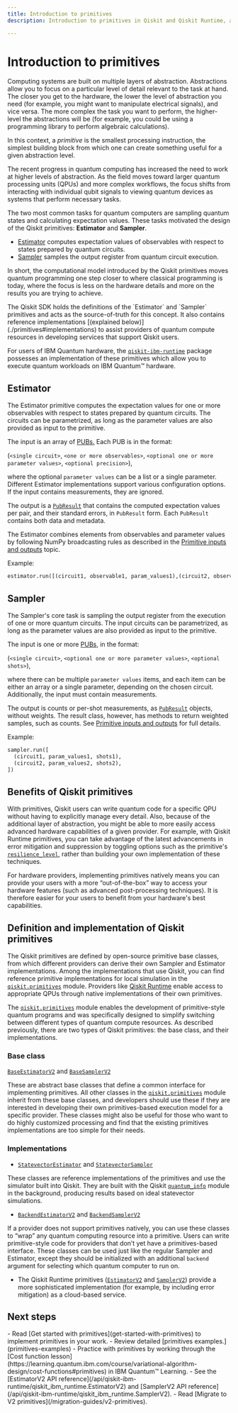 ```yaml
---
title: Introduction to primitives
description: Introduction to primitives in Qiskit and Qiskit Runtime, and an explanation of available primitives

---
```


# Introduction to primitives

Computing systems are built on multiple layers of abstraction. Abstractions allow you to focus on a
particular level of detail relevant to the task at hand. The closer you get to the hardware,
the lower the level of abstraction you need (for example, you might
want to manipulate electrical signals), and vice versa. The more complex the task you want to perform,
the higher-level the abstractions will be (for example, you could be using a programming library to perform
algebraic calculations).

In this context, a *primitive* is the smallest processing instruction, the simplest building block from which
one can create something useful for a given abstraction level.

The recent progress in quantum computing has increased the need to work at higher levels of abstraction.
As the field moves toward larger quantum processing units (QPUs) and more complex workflows, the focus shifts from interacting with individual
qubit signals to viewing quantum devices as systems that perform necessary tasks.

The two most common tasks for quantum computers are sampling quantum states and calculating expectation values.
These tasks motivated the design of the Qiskit primitives: **Estimator** and **Sampler**.

- [Estimator](#estimator) computes expectation values of observables with respect to states prepared by quantum circuits.
- [Sampler](#sampler) samples the output register from quantum circuit execution.

In short, the computational model introduced by the Qiskit primitives moves quantum programming one step closer
to where classical programming is today, where the focus is less on the hardware details and more on the results
you are trying to achieve.

<Admonition type="note">
The Qiskit SDK holds the definitions of the `Estimator` and `Sampler` primitives and acts  as the source-of-truth for this concept. It also contains reference implementations [(explained below)](./primitives#implementations) to assist providers of quantum compute resources in developing services that support Qiskit users.

For users of IBM Quantum hardware, the [`qiskit-ibm-runtime`](./index#qiskit-runtime) package possesses an implementation of these primitives which allow you to execute quantum workloads on IBM Quantum&trade; hardware.
</Admonition>

<span id="estimator"></span>
## Estimator

The Estimator primitive computes the expectation values for one or more observables with respect to states prepared by quantum circuits. The circuits can be parametrized, as long as the parameter values are also provided as input to the primitive.

The input is an array of [PUBs.](/guides/primitive-input-output#pubs) Each PUB is in the format:

(`<single circuit>`, `<one or more observables>`, `<optional one or more parameter values>`, `<optional precision>`), 

where the optional `parameter values` can be a list or a single parameter.  Different Estimator implementations support various configuration options. If the input contains measurements, they are ignored.

The output is a [`PubResult`](/api/qiskit/qiskit.primitives.PubResult#pubresult) that contains the computed expectation values per pair, and their standard errors, in `PubResult` form. Each `PubResult` contains both data and metadata.


The Estimator combines elements from observables and parameter values by following NumPy broadcasting rules as described in the [Primitive inputs and outputs](primitive-input-output#broadcasting-rules) topic.

Example:

```python
estimator.run([(circuit1, observable1, param_values1),(circuit2, observable2, param_values2)])
```

<span id="sampler"></span>
## Sampler

The Sampler's core task is sampling the output register from the execution of one or more quantum circuits. The input circuits can be parametrized, as long as the parameter values are also provided as input to the primitive.

The input is one or more [PUBs,](/guides/primitive-input-output#pubs) in the format:

(`<single circuit>`, `<optional one or more parameter values>`, `<optional shots>`),

where there can be multiple `parameter values` items, and each item can be either an array or a single parameter, depending on the chosen circuit. Additionally, the input must contain measurements.

The output is counts or per-shot measurements, as [`PubResult`](/api/qiskit/qiskit.primitives.PubResult#pubresult) objects, without weights. The result class, however, has methods to return weighted samples, such as counts. See [Primitive inputs and outputs](primitive-input-output#broadcasting-rules) for full details.

Example:

```python
sampler.run([
  (circuit1, param_values1, shots1),
  (circuit2, param_values2, shots2),
])
```

## Benefits of Qiskit primitives

With primitives, Qiskit users can write quantum code for a specific QPU without having to explicitly
manage every detail. Also, because of the additional layer of abstraction, you might be able to more easily
access advanced hardware capabilities of a given provider. For example, with Qiskit Runtime primitives,
you can take advantage of the latest advancements in error mitigation and suppression by toggling options such as the primitive's [`resilience_level`,](/api/qiskit-ibm-runtime/qiskit_ibm_runtime.options.EstimatorOptions#resilience_level) rather than building your own implementation of these techniques.

For hardware providers, implementing primitives natively means you can provide your users with a more “out-of-the-box”
way to access your hardware features (such as advanced post-processing techniques). It is therefore easier for your users to benefit from your hardware's
best capabilities.

## Definition and implementation of Qiskit primitives

The Qiskit primitives are defined by open-source primitive base classes, from
which different providers can derive their own Sampler and Estimator implementations. Among the implementations
that use Qiskit, you can find reference primitive implementations for local simulation in the [`qiskit.primitives`](/api/qiskit/primitives) module.
Providers like [Qiskit Runtime](/api/qiskit-ibm-runtime/runtime_service) enable access to appropriate QPUs through native implementations of
their own primitives.


The [`qiskit.primitives`](/api/qiskit/primitives) module enables the development of primitive-style quantum programs and was specifically
designed to simplify switching between different types of quantum compute resources. As described previously, there are two types of Qiskit primitives: the base class, and their implementations.

### Base class

[`BaseEstimatorV2`](/api/qiskit/qiskit.primitives.BaseEstimatorV2) and [`BaseSamplerV2`](/api/qiskit/qiskit.primitives.BaseSamplerV2)

These are abstract base classes that define a common interface for implementing primitives. All other classes in the [`qiskit.primitives`](/api/qiskit/primitives) module inherit from these base classes, and developers should use these if they are interested in developing their own primitives-based execution model for a specific provider. These classes might also be useful for those who want to do highly customized processing and find that the existing primitives implementations are too simple for their needs.

### Implementations

- [`StatevectorEstimator`](/api/qiskit/qiskit.primitives.StatevectorEstimator) and [`StatevectorSampler`](/api/qiskit/qiskit.primitives.StatevectorSampler#statevectorsampler)

These classes are reference implementations of the primitives and use the simulator built into Qiskit. They are built with the Qiskit [`quantum_info`](/api/qiskit/quantum_info#quantum-information) module in the background, producing results based on ideal statevector simulations.

- [`BackendEstimatorV2`](/api/qiskit/qiskit.primitives.BackendEstimatorV2) and [`BackendSamplerV2`](/api/qiskit/qiskit.primitives.BackendSamplerV2)

If a provider does not support primitives natively, you can use these classes to “wrap” any quantum computing resource into a primitive. Users can write primitive-style code for providers that don’t yet have a primitives-based interface. These classes can be used just like the regular Sampler and Estimator, except they should be initialized with an additional `backend` argument for selecting which quantum computer to run on.

- The Qiskit Runtime primitives ([`EstimatorV2`](/api/qiskit-ibm-runtime/qiskit_ibm_runtime.EstimatorV2) and [`SamplerV2`](/api/qiskit-ibm-runtime/qiskit_ibm_runtime.SamplerV2)) provide a more sophisticated implementation (for example, by including error mitigation) as a cloud-based service.

## Next steps

<Admonition type="tip" title="Recommendations">
    - Read [Get started with primitives](get-started-with-primitives) to implement primitives in your work.
    - Review detailed [primitives examples.](primitives-examples)
    - Practice with primitives by working through the [Cost function lesson](https://learning.quantum.ibm.com/course/variational-algorithm-design/cost-functions#primitives) in IBM Quantum&trade; Learning.
    - See the [EstimatorV2 API reference](/api/qiskit-ibm-runtime/qiskit_ibm_runtime.EstimatorV2) and [SamplerV2 API reference](/api/qiskit-ibm-runtime/qiskit_ibm_runtime.SamplerV2).
    - Read [Migrate to V2 primitives](/migration-guides/v2-primitives).
</Admonition>

